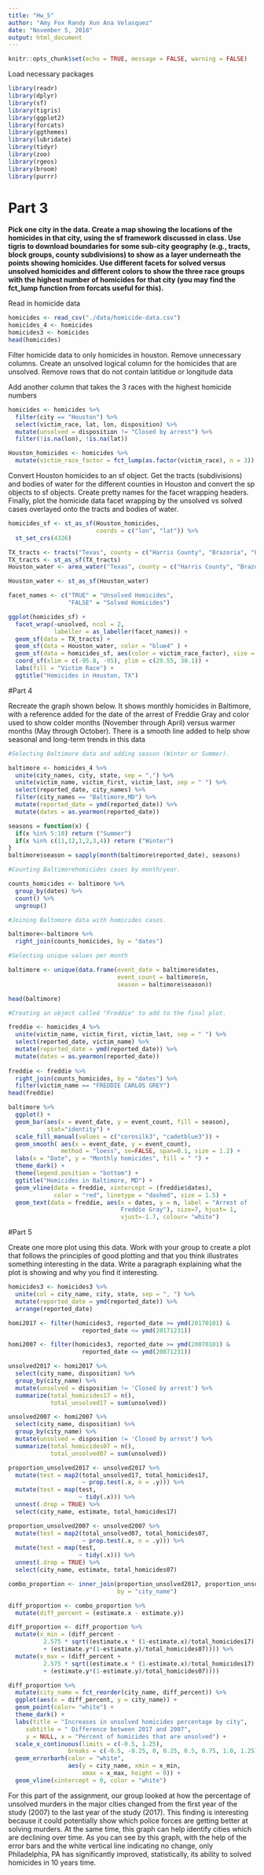 ```yaml
---
title: "Hw_5"
author: "Amy Fox Randy Xun Ana Velasquez"
date: "November 5, 2018"
output: html_document
---
```


```r
knitr::opts_chunk$set(echo = TRUE, message = FALSE, warning = FALSE)
```

Load necessary packages
```r
library(readr)
library(dplyr)
library(sf)
library(tigris)
library(ggplot2)
library(forcats)
library(ggthemes)
library(lubridate)
library(tidyr)
library(zoo)
library(rgeos)
library(broom)
library(purrr)
```

# Part 3

**Pick one city in the data. Create a map showing the locations of the homicides in that city, using the sf framework discussed in class. Use tigris to download boundaries for some sub-city geography (e.g., tracts, block groups, county subdivisions) to show as a layer underneath the points showing homicides. Use different facets for solved versus unsolved homicides and different colors to show the three race groups with the highest number of homicides for that city (you may find the fct_lump function from forcats useful for this).**

Read in homicide data
```r
homicides <- read_csv("./data/homicide-data.csv")
homicides_4 <- homicides
homicides3 <- homicides
head(homicides)

```

Filter homicide data to only homicides in houston. Remove unnecessary columns. Create an unsolved logical column for the homicides that are unsolved. Remove rows that do not contain latitidue or longitude data

Add another column that takes the 3 races with the highest homicide numbers
```r
homicides <- homicides %>%
  filter(city == "Houston") %>%
  select(victim_race, lat, lon, disposition) %>%
  mutate(unsolved = disposition != "Closed by arrest") %>%
  filter(!is.na(lon), !is.na(lat))

Houston_homicides <- homicides %>%  
  mutate(victim_race_factor = fct_lump(as.factor(victim_race), n = 3))
```

Convert Houston homicides to an sf object. Get the tracts (subdivisions)  and bodies of water for the different counties in Houston and convert the sp objects to sf objects. Create pretty names for the facet wrapping headers. Finally, plot the homicide data facet wrapping by the unsolved vs solved cases overlayed onto the tracts and bodies of water.  

```r

homicides_sf <- st_as_sf(Houston_homicides,
                         coords = c("lon", "lat")) %>%
  st_set_crs(4326)

TX_tracts <- tracts("Texas", county = c("Harris County", "Brazoria", "Fort Bend", "Montgomery", "Liberty", "Waller"), cb = TRUE) 
TX_tracts <- st_as_sf(TX_tracts)
Houston_water <- area_water("Texas", county = c("Harris County", "Brazoria", "Fort Bend", "Montgomery", "Liberty", "Waller"))

Houston_water <- st_as_sf(Houston_water)

facet_names <- c("TRUE" = "Unsolved Homicides",
                 "FALSE" = "Solved Homicides")

ggplot(homicides_sf) +
  facet_wrap(~unsolved, ncol = 2, 
             labeller = as_labeller(facet_names)) +
  geom_sf(data = TX_tracts) +
  geom_sf(data = Houston_water, color = "blue4" ) +
  geom_sf(data = homicides_sf, aes(color = victim_race_factor), size = .3) +
  coord_sf(xlim = c(-95.8, -95), ylim = c(29.55, 30.1)) +
  labs(fill = "Victim Race") +
  ggtitle("Homicides in Houston, TX")

```

#Part 4

Recreate the graph shown below. It shows monthly homicides in Baltimore, with a reference added for the date of the arrest of Freddie Gray and color used to show colder months (November through April) versus warmer months (May through October). There is a smooth line added to help show seasonal and long-term trends in this data

```r

#Selecting Baltimore data and adding season (Winter or Summer).

baltimore <- homicides_4 %>% 
  unite(city_names, city, state, sep = ",") %>% 
  unite(victim_name, victim_first, victim_last, sep = " ") %>% 
  select(reported_date, city_names) %>% 
  filter(city_names == "Baltimore,MD") %>% 
  mutate(reported_date = ymd(reported_date)) %>%
  mutate(dates = as.yearmon(reported_date))

seasons = function(x) {
  if(x %in% 5:10) return ("Summer")
  if(x %in% c(11,12,1,2,3,4)) return ("Winter")
}
baltimore$season = sapply(month(baltimore$reported_date), seasons)

#Counting Baltimorehomicides cases by month/year.

counts_homicides <- baltimore %>% 
  group_by(dates) %>% 
  count() %>% 
  ungroup()

#Joining Baltomore data with homicides cases.

baltimore<-baltimore %>% 
  right_join(counts_homicides, by = "dates") 

#Selecting unique values per month

baltimore <- unique(data.frame(event_date = baltimore$dates, 
                               event_count = baltimore$n, 
                               season = baltimore$season))

head(baltimore)

```

```r
#Creating an object called "Freddie" to add to the final plot.

freddie <- homicides_4 %>% 
  unite(victim_name, victim_first, victim_last, sep = " ") %>% 
  select(reported_date, victim_name) %>% 
  mutate(reported_date = ymd(reported_date)) %>%
  mutate(dates = as.yearmon(reported_date))  
 
freddie <- freddie %>% 
  right_join(counts_homicides, by = "dates") %>% 
  filter(victim_name == "FREDDIE CARLOS GREY")
head(freddie)

```
```r

baltimore %>% 
  ggplot() +
  geom_bar(aes(x = event_date, y = event_count, fill = season), 
           stat="identity") +
  scale_fill_manual(values = c("cornsilk3", "cadetblue3")) +
  geom_smooth( aes(x = event_date, y = event_count),
               method = "loess", se=FALSE, span=0.1, size = 1.2) +
  labs(x = "Date", y = "Monthly homicides", fill = " ") +
  theme_dark() +
  theme(legend.position = "bottom") +
  ggtitle("Homicides in Baltimore, MD") +
  geom_vline(data = freddie, xintercept = (freddie$dates), 
             color = "red", linetype = "dashed", size = 1.5) +
  geom_text(data = freddie, aes(x = dates, y = n, label = "Arrest of 
                                Freddie Gray"), size=7, hjust= 1, 
                                vjust=-1.7, colour= "white")


```

#Part 5

Create one more plot using this data. Work with your group to create a plot that follows the principles of good plotting and that you think illustrates something interesting in the data. Write a paragraph explaining what the plot is showing and why you find it interesting.

```r

homicides3 <- homicides3 %>% 
  unite(col = city_name, city, state, sep = ", ") %>% 
  mutate(reported_date = ymd(reported_date)) %>% 
  arrange(reported_date)

homi2017 <- filter(homicides3, reported_date >= ymd(20170101) & 
                     reported_date <= ymd(20171231))

homi2007 <- filter(homicides3, reported_date >= ymd(20070101) & 
                     reported_date <= ymd(20071231))

unsolved2017 <- homi2017 %>% 
  select(city_name, disposition) %>% 
  group_by(city_name) %>% 
  mutate(unsolved = disposition != 'Closed by arrest') %>% 
  summarize(total_homicides17 = n(),
            total_unsolved17 = sum(unsolved))

unsolved2007 <- homi2007 %>% 
  select(city_name, disposition) %>% 
  group_by(city_name) %>% 
  mutate(unsolved = disposition != 'Closed by arrest') %>% 
  summarize(total_homicides07 = n(),
            total_unsolved07 = sum(unsolved))

proportion_unsolved2017 <- unsolved2017 %>% 
  mutate(test = map2(total_unsolved17, total_homicides17,
                     ~ prop.test(.x, n = .y))) %>% 
  mutate(test = map(test,
                    ~ tidy(.x))) %>% 
  unnest(.drop = TRUE) %>% 
  select(city_name, estimate, total_homicides17)

proportion_unsolved2007 <- unsolved2007 %>% 
  mutate(test = map2(total_unsolved07, total_homicides07,
                     ~ prop.test(.x, n = .y))) %>% 
  mutate(test = map(test,
                    ~ tidy(.x))) %>% 
  unnest(.drop = TRUE) %>% 
  select(city_name, estimate, total_homicides07)

combo_proportion <- inner_join(proportion_unsolved2017, proportion_unsolved2007,
                               by = "city_name")

diff_proportion <- combo_proportion %>% 
  mutate(diff_percent = (estimate.x - estimate.y))

diff_proportion <- diff_proportion %>% 
  mutate(x_min = (diff_percent - 
          2.575 * sqrt((estimate.x * (1-estimate.x)/total_homicides17)
          + (estimate.y*(1-estimate.y)/total_homicides07)))) %>% 
  mutate(x_max = (diff_percent + 
          2.575 * sqrt((estimate.x * (1-estimate.x)/total_homicides17)
          + (estimate.y*(1-estimate.y)/total_homicides07))))


```

```r
diff_proportion %>% 
  mutate(city_name = fct_reorder(city_name, diff_percent)) %>% 
  ggplot(aes(x = diff_percent, y = city_name)) +
  geom_point(color= "white") +
  theme_dark() +
  labs(title = "Increases in unsolved homicides percentage by city", 
     subtitle = " Difference between 2017 and 2007", 
     y = NULL, x = "Percent of homicides that are unsolved") +
  scale_x_continuous(limits = c(-0.5, 1.25),
                 breaks = c(-0.5, -0.25, 0, 0.25, 0.5, 0.75, 1.0, 1.25)) +
  geom_errorbarh(color = "white", 
                 aes(y = city_name, xmin = x_min,
                     xmax = x_max, height = 0)) +
  geom_vline(xintercept = 0, color = "white")

```
For this part of the assignment, our group looked at how the percentage of unsolved murders in the major cities changed from the first year of the study (2007) to the last year of the study (2017). This finding is interesting because it could potentially show which police forces are getting better at solving murders. At the same time, this graph can help identify cities which are declining over time. As you can see by this graph, with the help of the error bars and the white vertical line indicating no change, only Philadelphia, PA has significantly improved, statistically, its ability to solved homicides in 10 years time.